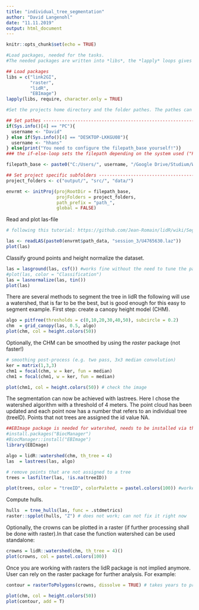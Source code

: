 ```yaml
---
title: "individual_tree_segmentation"
author: "David Langenohl"
date: "11.11.2019"
output: html_document
---
```


```r
knitr::opts_chunk$set(echo = TRUE)
```


```r
#Load packages, needed for the tasks.
#The needed packages are written into *libs*, the *lapply* loops gives out, if they are installed (if not, do it individually) and, if so, reads #them in.

## Load packages
libs = c("link2GI",
         "raster",
         "lidR",
         "EBImage")
lapply(libs, require, character.only = TRUE)
```

```r
#Set the projects home directory and the folder pathes. The pathes can than be reached by (e.g) *envrmt$filepath_base*.

## Set pathes -------------------------------------------------------------------
if(Sys.info()[4] == "PC"){
  username <- "David"
} else if(Sys.info()[4] == "DESKTOP-LKKGU08"){
  username <- "hhans"
} else{print("You need to configure the filepath_base yourself!")}
### the if-else-loop sets the filepath depending on the system used ("PC" = PC, "DESKTOP-LKKGU08" = Laptop)

filepath_base <- paste0("C:/Users/", username, "/Google Drive/Studium/WiSe19/GIS_Fernerkundung")

## Set project specific subfolders -------------------------------------------------------------------
project_folders <- c("output/", "src/", "data/")

envrmt <- initProj(projRootDir = filepath_base,
                   projFolders = project_folders, 
                   path_prefix = "path_", 
                   global = FALSE)
```

Read and plot las-file
```r
# following this tutorial: https://github.com/Jean-Romain/lidR/wiki/Segment-individual-trees-and-compute-metrics

las <- readLAS(paste0(envrmt$path_data, "session_3/U4765630.laz"))
plot(las)
```

Classify ground points and height normalize the dataset.
```r
las = lasground(las, csf()) #works fine without the need to tune the parameters
#plot(las, color = "Classification")
las = lasnormalize(las, tin())
plot(las)
```

There are several methods to segment the tree in lidR the following will use a watershed, that is far to be the best, but is good enough for this easy to segment example.
First step: create a canopy height model (CHM).
```r
algo = pitfree(thresholds = c(0,10,20,30,40,50), subcircle = 0.2)
chm  = grid_canopy(las, 0.5, algo)
plot(chm, col = height.colors(50))
```

Optionally, the CHM can be smoothed by using the *raster* package (not faster!)
```r
# smoothing post-process (e.g. two pass, 3x3 median convolution)
ker = matrix(1,3,3)
chm1 = focal(chm, w = ker, fun = median)
chm1 = focal(chm1, w = ker, fun = median)

plot(chm1, col = height.colors(50)) # check the image
```

The segmentation can now be achieved with lastrees. Here I chose the watershed algorithm with a threshold of 4 meters. The point cloud has been updated and each point now has a number that refers to an individual tree (treeID). Points that not trees are assigned the id value NA.
```r
##EBImage package is needed for watershed, needs to be installed via the bioconductor project package
#install.packages("BiocManager")
#BiocManager::install("EBImage")
library(EBImage)

algo = lidR::watershed(chm, th_tree = 4)
las  = lastrees(las, algo)

# remove points that are not assigned to a tree
trees = lasfilter(las, !is.na(treeID))

plot(trees, color = "treeID", colorPalette = pastel.colors(100)) #worked out pretty good!
```

Compute hulls.
```r
hulls  = tree_hulls(las, func = .stdmetrics)
raster::spplot(hulls, "Z") # does not work; can not fix it right now
```

Optionally, the crowns can be plotted in a raster (if further processing shall be done with raster).In that case the function watershed can be used standalone:
```r
crowns = lidR::watershed(chm, th_tree = 4)()
plot(crowns, col = pastel.colors(100))
```

Once you are working with rasters the lidR package is not implied anymore. User can rely on the raster package for further analysis. For example:
```r
contour = rasterToPolygons(crowns, dissolve = TRUE) # takes years to process (and way to much RAM)

plot(chm, col = height.colors(50))
plot(contour, add = T)
```

